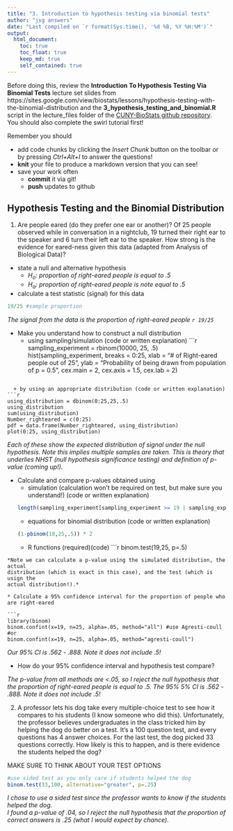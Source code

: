 ```yaml
---
title: "3. Introduction to hypothesis testing via binomial tests"
author: "jsg answers"
date: "Last compiled on `r format(Sys.time(), '%d %B, %Y %H:%M')`"
output:
  html_document:
    toc: true
    toc_float: true
    keep_md: true
    self_contained: true
---
```


Before doing this, review the **Introduction To Hypothesis Testing Via Binomial Tests** lecture set slides from 
https://sites.google.com/view/biostats/lessons/hypothesis-testing-with-the-binomial-distribution and
the  **3_hypothesis_testing_and_binomial.R** script in the lecture_files folder of the
[CUNY-BioStats github repository](https://github.com/jsgosnell/CUNY-BioStats).  
You should also complete the swirl tutorial first!


Remember you should

* add code chunks by clicking the *Insert Chunk* button on the toolbar or by
pressing *Ctrl+Alt+I* to answer the questions!
* **knit** your file to produce a markdown version that you can see!
* save your work often 
  * **commit** it via git!
  * **push** updates to github

## Hypothesis Testing and the Binomial Distribution

1. Are people eared (do they prefer one ear or another)?  Of 25 people observed 
while in conversation in a nightclub, 19 turned their right ear to the speaker 
and 6 turn their left ear to the speaker.  How strong is the evidence for 
eared-ness given this data (adapted from Analysis of Biological Data)?
* state a null and alternative hypothesis
  + *H~o~:  proportion of right-eared people is equal to .5*
  + *H~a~: proportion of right-eared people is note equal to .5*

* calculate a test statistic (signal) for this data
```r
19/25 #sample proportion
```
*The signal from the data is the proportion of right-eared people  `r 19/25`*

* Make you understand how to construct a null distribution
  + using sampling/simulation (code or written explanation)
```r
sampling_experiment = rbinom(10000, 25, .5)
hist(sampling_experiment, breaks = 0:25, xlab = "# of Right-eared people out of 25", ylab = "Probability of being drawn \n from population of p = 0.5", cex.main = 2, cex.axis = 1.5, cex.lab = 2)

```
  
  + by using an appropriate distribution (code or written explanation)
```r
using_distribution = dbinom(0:25,25,.5)
using_distribution
sum(using_distribution)
Number_righteared = c(0:25)
pdf = data.frame(Number_righteared, using_distribution)
plot(0:25, using_distribution)
```

*Each of these show the expected distribution of signal under the null hypothesis.
Note this implies multiple samples are taken.  This is theory that underlies NHST
(null hypothesis significance testing) and definition of p-value (coming up!).*
  
* Calculate and compare p-values obtained using 
  + simulation (calculation won’t be required on test, but make sure you understand!) (code or written explanation)
```r
length(sampling_experiment[sampling_experiment >= 19 | sampling_experiment <= 6])/length(sampling_experiment)
```
  
  + equations for binomial distribution (code or written explanation)
```r
(1-pbinom(18,25,.5)) * 2
```
  
  + R functions (required)(code)
```r
binom.test(19,25, p=.5)

```
*Note we can calculate a p-value using the simulated distribution, the actual
distribution (which is exact in this case), and the test (which is usign the 
actual distribution!).*

* Calculate a 95% confidence interval for the proportion of people who are right-eared

```r
library(binom)
binom.confint(x=19, n=25, alpha=.05, method="all") #use Agresti-coull 
#or
binom.confint(x=19, n=25, alpha=.05, method="agresti-coull")
```
*Our 95% CI is .562 - .888.  Note it does not include .5!*

* How do your 95% confidence interval and hypothesis test compare?

*The p-value from all methods are <.05, so I reject the null hypothesis that the proportion of right-eared people is equal to .5. The 95% 5% CI is .562 - .888.  Note it does not include .5!*

2.  A professor lets his dog take every multiple-choice test to see how it 
compares to his students (I know someone who did this).  Unfortunately, the
professor believes undergraduates in the class tricked him by helping the dog 
do better on a test. It’s a 100 question test, and every questions has 4 answer 
choices.  For the last test, the dog picked 33 questions correctly.  How likely
is this to happen, and is there evidence the students helped the dog?	

MAKE SURE TO THINK ABOUT YOUR TEST OPTIONS 

```r
#use sided test as you only care if students helped the dog
binom.test(33,100, alternative="greater", p=.25)
```
*I chose to use a sided test since the professor wants to know if the students helped the dog.  
I found a p-value of .04, so I reject the null hypothesis that the proportion 
of correct answers is .25 (what I would expect by chance).*